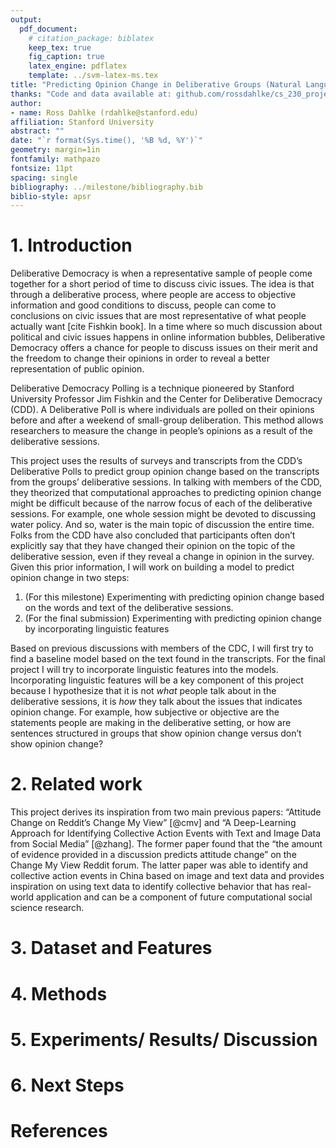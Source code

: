 ```yaml
---
output:
  pdf_document:
    # citation_package: biblatex
    keep_tex: true
    fig_caption: true
    latex_engine: pdflatex
    template: ../svm-latex-ms.tex
title: "Predicting Opinion Change in Deliberative Groups (Natural Language Processing)"
thanks: "Code and data available at: github.com/rossdahlke/cs_230_project"
author:
- name: Ross Dahlke (rdahlke@stanford.edu)
affiliation: Stanford University
abstract: ""
date: "`r format(Sys.time(), '%B %d, %Y')`"
geometry: margin=1in
fontfamily: mathpazo
fontsize: 11pt
spacing: single
bibliography: ../milestone/bibliography.bib
biblio-style: apsr
---
```


# 1. Introduction

Deliberative Democracy is when a representative sample of people come together for a short period of time to discuss civic issues. The idea is that through a deliberative process, where people are access to objective information and good conditions to discuss, people can come to conclusions on civic issues that are most representative of what people actually want [cite Fishkin book]. In a time where so much discussion about political and civic issues happens in online information bubbles, Deliberative Democracy offers a chance for people to discuss issues on their merit and the freedom to change their opinions in order to reveal a better representation of public opinion. 

Deliberative Democracy Polling is a technique pioneered by Stanford University Professor Jim Fishkin and the Center for Deliberative Democracy (CDD). A Deliberative Poll is where individuals are polled on their opinions before and after a weekend of small-group deliberation. This method allows researchers to measure the change in people's opinions as a result of the deliberative sessions. 

This project uses the results of surveys and transcripts from the CDD's Deliberative Polls to predict group opinion change based on the transcripts from the groups' deliberative sessions. In talking with members of the CDD, they theorized that computational approaches to predicting opinion change might be difficult because of the narrow focus of each of the deliberative sessions. For example, one whole session might be devoted to discussing water policy. And so, water is the main topic of discussion the entire time. Folks from the CDD have also concluded that participants often don't explicitly say that they have changed their opinion on the topic of the deliberative session, even if they reveal a change in opinion in the survey. Given this prior information, I will work on building a model to predict opinion change in two steps:

  1. (For this milestone) Experimenting with predicting opinion change based on the words and text of the deliberative sessions.
  2. (For the final submission) Experimenting with predicting opinion change by incorporating linguistic features
  
Based on previous discussions with members of the CDC, I will first try to find a baseline model based on the text found in the transcripts. For the final project I will try to incorporate linguistic features into the models. Incorporating linguistic features will be a key component of this project because I hypothesize that it is not _what_ people talk about in the deliberative sessions, it is _how_ they talk about the issues that indicates opinion change. For example, how subjective or objective are the statements people are making in the deliberative setting, or how are sentences structured in groups that show opinion change versus don't show opinion change?
  
# 2. Related work

This project derives its inspiration from two main previous papers: "Attitude Change on Reddit's Change My View" [@cmv] and "A Deep-Learning Approach for Identifying Collective Action Events with Text and Image Data from Social Media" [@zhang]. The former paper found that the "the amount of evidence provided in a discussion predicts attitude change" on the Change My View Reddit forum. The latter paper was able to identify and collective action events in China based on image and text data and provides inspiration on using text data to identify collective behavior that has real-world application and can be a component of future computational social science research. 

# 3. Dataset and Features

# 4. Methods

# 5. Experiments/ Results/ Discussion

# 6. Next Steps

# References
